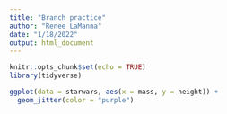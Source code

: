 ```yaml
---
title: "Branch practice"
author: "Renee LaManna"
date: "1/18/2022"
output: html_document
---
```


```r
knitr::opts_chunk$set(echo = TRUE)
library(tidyverse)
```


```r
ggplot(data = starwars, aes(x = mass, y = height)) +
  geom_jitter(color = "purple")
```


